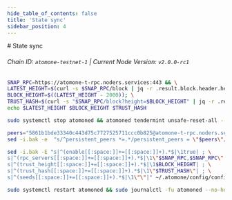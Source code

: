 ```yaml
---
hide_table_of_contents: false
title: 'State sync'
sidebar_position: 4
---
```


<div class="h1-with-icon icon-atomone">
  # State sync
</div>

###### Chain ID: `atomone-testnet-1` | Current Node Version: `v2.0.0-rc1`

```bash
SNAP_RPC=https://atomone-t-rpc.noders.services:443 && \
LATEST_HEIGHT=$(curl -s $SNAP_RPC/block | jq -r .result.block.header.height); \
BLOCK_HEIGHT=$((LATEST_HEIGHT - 2000)); \
TRUST_HASH=$(curl -s "$SNAP_RPC/block?height=$BLOCK_HEIGHT" | jq -r .result.block_id.hash) && \
echo $LATEST_HEIGHT $BLOCK_HEIGHT $TRUST_HASH
```

```bash
sudo systemctl stop atomoned && atomoned tendermint unsafe-reset-all --home ~/.atomone --keep-addr-book
```

```bash
peers="5861b1bde33340c443d75c7727525711ccc0b825@atomone-t-rpc.noders.services:14556"
sed -i.bak -e  "s/^persistent_peers *=.*/persistent_peers = \"$peers\"/" ~/.atomone/config/config.toml
```

```bash
sed -i.bak -E "s|^(enable[[:space:]]+=[[:space:]]+).*$|\1true| ; \
s|^(rpc_servers[[:space:]]+=[[:space:]]+).*$|\1\"$SNAP_RPC,$SNAP_RPC\"| ; \
s|^(trust_height[[:space:]]+=[[:space:]]+).*$|\1$BLOCK_HEIGHT| ; \
s|^(trust_hash[[:space:]]+=[[:space:]]+).*$|\1\"$TRUST_HASH\"| ; \
s|^(seeds[[:space:]]+=[[:space:]]+).*$|\1\"\"|" ~/.atomone/config/config.toml
```

```bash
sudo systemctl restart atomoned && sudo journalctl -fu atomoned --no-hostname -o cat
```

